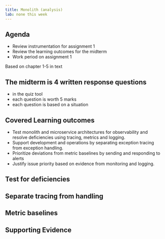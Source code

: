 ---
title: Monolith (analysis)
lab: none this week
---
## Agenda

- Review instrumentation for assignment 1
- Review the learning outcomes for the midterm
- Work period on assignment 1

Based on chapter 1-5 in text

## The midterm is 4 written response questions

- in the quiz tool
- each question is worth 5 marks
- each question is based on a situation

## Covered Learning outcomes

- Test monolith and microservice architectures for observability and resolve deficiencies using tracing, metrics and logging.
- Support development and operations by separating exception tracing from exception handling.
- Prioritize deviations from metric baselines by sending and responding to alerts
- Justify issue priority based on evidence from monitoring and logging.

## Test for deficiencies


## Separate tracing from handling

## Metric baselines

## Supporting Evidence
